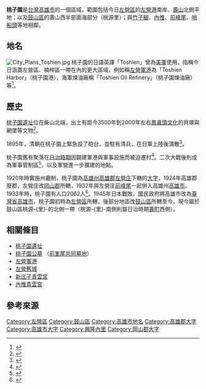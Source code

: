 {{Infobox Hokkien name
| title      = 桃子園
| hanji      = 桃仔園
| poj        = Thô-á-hn̂g
| hanlo      = 
| tl         = 
| bp         = 
| hokkienipa = 
| lm         = 
| image      = Tho-a-hng and surrounding areas from a 1946 map.jpg
| image_size = 
| caption    = 早期仍劃屬左營區的桃子園（圖左）在1946年地圖中的範圍
}}

'''桃子園'''是[[台灣|台灣]][[高雄市|高雄市]]的一個區域，範圍包括今日[[左營區|左營區]]的[[左營港|左營港]]南岸、[[壽山_(高雄市)|壽山]]北側平地；以及[[鼓山區|鼓山區]]的壽山西半部面海部分（桃源里）；與[[竹子腳|竹子腳]]、[[內惟|內惟]]、[[前峰尾|前峰尾]]、[[哨船頭|哨船頭]]等地相鄰。

== 地名 ==
[[File:City_Plans_Toshien.jpg|thumb]]
桃子園的日語英譯「Toshien」曾為[[美軍|美軍]]使用，指稱今日涵蓋左營區、楠梓區一帶在內的更大區域，例如稱[[左營軍港|左營軍港]]為「Toshien Harbor」（桃子園港），海軍煉油廠稱「Toshien Oil Refinery」（桃子園煉油廠）等<ref>{{cite book|title=Petroleum Facilities of Formosa|author=Enemy Oil Committee|year=1945}}</ref>。

== 歷史 ==
[[桃子園遺址|桃子園遺址]]位在柴山北端，出土有距今3500年到2000年左右[[鳳鼻頭文化|鳳鼻頭文化]]的貝塚與網墜等文物<ref>{{cite journal|journal=中國地理學會學刊|title=高屏平原地區新石器時代以來史前遺址分布與環境變遷關係之研究|author=龔琪嵐等|year=2012}}</ref>。

1895年，清朝在桃子園上緊急設了砲台，並駐有清兵，在日軍上陸後潰散<ref name="takaochu">{{cite book|title=高雄州地誌|date=1930-08-20|publisher=高雄州教育會}}</ref>。

桃子園舊有聚落在[[臺灣日治時期|日治時期]]因闢建軍港與軍事設施而被迫遷村<ref>{{cite paper|title=高雄左營眷村聚落的發展與變遷|author=黃文珊|publisher=高雄師範大學地理學系|year=2007}}</ref>。二次大戰後則成為軍事管制區<ref>{{cite web|url=http://easy.sina.com.tw/scenic/article_contentid-796.html|title=【人文】歷史的縮景~三大群落簡介--眷村|accessdate=2011-01-18|publisher=TraNews|archive-date=2015-04-02|archive-url=https://web.archive.org/web/20150402112536/http://easy.sina.com.tw/scenic/article_contentid-796.html|dead-url=no}}</ref>，以及軍營進一步擴建的地點。

1920年時實施州廳制，桃子園為[[高雄州|高雄州]][[高雄郡|高雄郡]][[左營庄|左營庄]]下轄的[[大字|大字]]，1924年高雄郡廢郡，左營庄改[[岡山郡|岡山郡]]所轄，1932年與左營庄[[前峰尾|前峰尾]]一起併入高雄州[[高雄市_(州轄市)|高雄市]]。1933年時，桃子園有人口2062人<ref>{{cite book|title=昭和八年十二月三十一日 臺灣現住人口統計|year=1934|publisher=臺灣總督官房調查課}}</ref>。1945年日本戰敗，國民政府將高雄市改為[[臺灣省_(中華民國)|臺灣省]][[高雄市_(省轄市)|高雄市]]，桃子園初時為[[左營區|左營區]]所轄，後部分地區改[[鼓山區|鼓山區]]所轄至今，現今屬於鼓山區桃源-{里}-的北側一帶（桃源-{里}-南側則屬日治時期[[壽町|壽町]]西側）。

== 相關條目 ==
* [[桃子園遺址|桃子園遺址]]
* [[桃子園公墓|桃子園公墓]] （[[覆鼎金公墓|前峯尾共同墓地]]）
* [[左營軍港|左營軍港]]
* [[左營舊城|左營舊城]]
* [[新庄子青雲宮|新庄子青雲宮]]
* [[內惟青雲宮|內惟青雲宮]]

== 參考來源 ==
{{reflist}}

{{高雄郡}}
{{岡山郡}}
{{高雄市舊町名}}

[[Category:左營區|Category:左營區]]
[[Category:鼓山區|Category:鼓山區]]
[[Category:高雄市地名|Category:高雄市地名]]
[[Category:高雄郡大字|Category:高雄郡大字]]
[[Category:高雄市大字|Category:高雄市大字]]
[[Category:興隆內里|Category:興隆內里]]
[[Category:岡山郡大字|Category:岡山郡大字]]